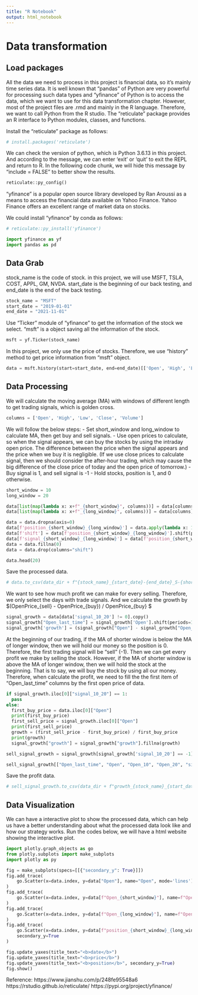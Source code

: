 ```yaml
---
title: "R Notebook"
output: html_notebook
---
```


# Data transformation

## Load packages

All the data we need to process in this project is financial data, so it's mainly time series data. It is well known that "pandas" of Python are very powerful for processing such data types and "yfinance" of Python is to access the data, which we want to use for this data transformation chapter. However, most of the project files are .rmd and mainly in the R language. Therefore, we want to call Python from the R studio. The "reticulate" package provides an R interface to Python modules, classes, and functions. 

Install the "reticulate" package as follows:

```r
# install.packages('reticulate')
```

We can check the version of python, which is Python 3.6.13 in this project. And according to the message, we can enter 'exit' or 'quit' to exit the REPL and return to R. In the following code chunk, we will hide this message by "include = FALSE" to better show the results.

```python
reticulate::py_config()
```

"yfinance" is a popular open source library developed by Ran Aroussi as a means to access the financial data available on Yahoo Finance. Yahoo Finance offers an excellent range of market data on stocks.

We could install "yfinance" by conda as follows:

```r
# reticulate::py_install('yfinance')
```

```python
import yfinance as yf
import pandas as pd
```

## Data Grab

stock_name is the code of stock. in this project, we will use MSFT, TSLA, COST, APPL, GM, NVDA.
start_date is the beginning of our back testing, and end_date is the end of the back testing.

```python
stock_name = "MSFT"
start_date = "2019-01-01"
end_date = "2021-11-01"
```

Use "Ticker" module of "yfinance" to get the information of the stock we select. "msft" is a object saving all the information of the stock.

```python
msft = yf.Ticker(stock_name)
```

In this project, we only use the price of stocks. Therefore, we use "history" method to get price information from "msft" object.

```python
data = msft.history(start=start_date, end=end_date)[['Open', 'High', 'Low', 'Close', 'Volume']]
```


## Data Processing

We will calculate the moving average (MA) with windows of different length to get trading signals, which is golden cross.

```python
columns = ['Open', 'High', 'Low', 'Close', 'Volume']
```

We will follow the below steps:
- Set short_window and long_window to calculate MA, then get buy and sell signals.
- Use open prices to calculate, so when the signal appears, we can buy the stocks by using the intraday open price. The difference between the price when the signal appears and the price when we buy it is negligible. (If we use close prices to calculate signal, then we should consider the after-hour trading, which may cause the big difference of the close price of today and the open price of tomorrow.)
- Buy signal is 1, and sell signal is -1
- Hold stocks, position is 1, and 0 otherwise.

```python
short_window = 10
long_window = 20
```

```python
data[list(map(lambda x: x+f"_{short_window}", columns))] = data[columns].rolling(window=short_window).mean()
data[list(map(lambda x: x+f"_{long_window}", columns))] = data[columns].rolling(window=long_window).mean()

data = data.dropna(axis=0)
data[f'position_{short_window}_{long_window}'] = data.apply(lambda x: 1 if x[f"Open_{short_window}"] > x[f"Open_{long_window}"] else 0, axis=1)
data[f'shift'] = data[f'position_{short_window}_{long_window}'].shift(periods=1)
data[f'signal_{short_window}_{long_window}'] = data[f'position_{short_window}_{long_window}'] - data[f'shift']
data = data.fillna(0)
data = data.drop(columns="shift")
```

```python
data.head(20)
```

Save the processed data.

```python
# data.to_csv(data_dir + f"{stock_name}_{start_date}-{end_date}_S-{short_window}_L-{long_window}.csv")
```

We want to see how much profit we can make for every selling. Therefore, we only select the days with trade signals. And we calculate the growth by $(OpenPrice_{sell} - OpenPrice_{buy}) / OpenPrice_{buy} $

```python
signal_growth = data[data['signal_10_20'] != 0].copy()
signal_growth["Open_last_time"] = signal_growth['Open'].shift(periods=1)
signal_growth['growth'] = (signal_growth["Open"] - signal_growth["Open_last_time"]) / signal_growth["Open_last_time"]
```

At the beginning of our trading, if the MA of shorter window is below the MA of longer window, then we will hold our money so the position is 0. Therefore, the first trading signal will be "sell" (-1). Then we can get every profit we make by selling the stock. However, if the MA of shorter window is above the MA of longer window, then we will hold the stock at the beginning. That is to say, we will buy the stock by using all our money. Therefore, when calculate the profit, we need to fill the the first item of "Open_last_time" columns by the first open price of data.

```python
if signal_growth.iloc[0]["signal_10_20"] == 1:
  pass
else:
  first_buy_price = data.iloc[0]["Open"]
  print(first_buy_price)
  first_sell_price = signal_growth.iloc[0]["Open"]
  print(first_sell_price)
  growth = (first_sell_price - first_buy_price) / first_buy_price
  print(growth)
  signal_growth["growth"] = signal_growth["growth"].fillna(growth)

sell_signal_growth = signal_growth[signal_growth['signal_10_20'] == -1]
```

```python
sell_signal_growth[["Open_last_time", "Open", "Open_10", "Open_20", "signal_10_20", "growth"]]
```

Save the profit data.

```python
# sell_signal_growth.to_csv(data_dir + f"growth_{stock_name}_{start_date}-{end_date}_S-{short_window}_L-{long_window}.csv")
```


## Data Visualization

We can have a interactive plot to show the processed data, which can help us have a better understanding about what the processed data look like and how our strategy works. Run the codes below, we will have a html website showing the interactive plot.

```python
import plotly.graph_objects as go
from plotly.subplots import make_subplots
import plotly as py
```


```python
fig = make_subplots(specs=[[{"secondary_y": True}]])
fig.add_trace(
    go.Scatter(x=data.index, y=data["Open"], name="Open", mode='lines')
)
fig.add_trace(
    go.Scatter(x=data.index, y=data[f"Open_{short_window}"], name=f"Open_{short_window}", mode='lines')
)
fig.add_trace(
    go.Scatter(x=data.index, y=data[f"Open_{long_window}"], name=f"Open_{long_window}", mode='lines')
)
fig.add_trace(
    go.Scatter(x=data.index, y=data[f"position_{short_window}_{long_window}"], name=f"position_{short_window}_{long_window}", mode='lines'),
    secondary_y=True
)

fig.update_yaxes(title_text="<b>date</b>")
fig.update_yaxes(title_text="<b>price</b>")
fig.update_yaxes(title_text="<b>position</b>", secondary_y=True)
fig.show()
```



Reference: 
https://www.jianshu.com/p/248fe95548a6
https://rstudio.github.io/reticulate/
https://pypi.org/project/yfinance/

